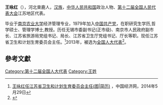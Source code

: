 '''王咏红'''（{{bd|1957年||}}），河北束鹿人，[[汉族|汉族]]，[[中华人民共和国|中华人民共和国]]政治人物、[[第十二届全国人民代表大会|第十二届全国人民代表大会]]江苏地区代表。

毕业于[[南京农业大学|南京农业大学]]经济管理专业，1979年加入[[中国共产党|中国共产党]]，在职研究生学历,哲学硕士、管理学博士,教授。历任无锡市委副书记(正市级)、南京市人民政府副市长、江苏省旅游局党组书记、局长、江苏省卫生厅党组书记、厅长等职。现任江苏省卫生和计划生育委员会主任。<ref>[http://district.ce.cn/newarea/sddy/201405/29/t20140529_2892571.shtml 王咏红任江苏省卫生和计划生育委员会主任(图|简历)] {{Wayback|url=http://district.ce.cn/newarea/sddy/201405/29/t20140529_2892571.shtml |date=20140531234158 }}，中国经济网，2014年5月29日</ref>2013年，被选为[[全国人大代表|全国人大代表]]<ref>{{cite news|title=全国人大代表信息-王咏红|url= http://210.82.31.1:8084/delegate/viewDelegate.action?dbid=120680|accessdate=2013-03-28|newspaper=全国人大网}}</ref>。

==參考文獻==
{{reflist}}
{{中国政治人物小作品}}

[[Category:第十二届全国人大代表|Category:第十二届全国人大代表]]
[[Category:王姓|Category:王姓]]